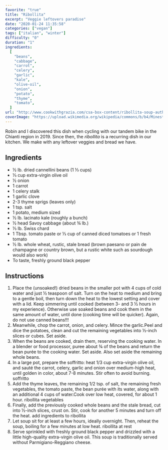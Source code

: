 ```yaml
---
favorite: "true"
title: "Ribollita"
excerpt: "Veggie leftovers paradise"
date: "2020-01-24 11:35:58"
categories: ["vegan"]
tags: ["italian", "winter"]
difficulty: "0"
duration: "1"
ingredients:
  [
    "beans",
    "cabbage",
    "carrot",
    "celery",
    "garlic",
    "kale",
    "olive-oil",
    "onion",
    "potato",
    "thyme",
    "tomato",
  ]
url: "http://www.cookwithgrazia.com/csa-box-content/ribollita-soup-authentic-recipe/"
coverImage: "https://upload.wikimedia.org/wikipedia/commons/b/b4/Minestra_di_pane.jpg"
---
```


Robin and I discovered this dish when cycling with our tandem bike in the Chianti region in 2019. Since then, the _ribollita_ is a recurring dish in our kitchen. We make with any leftover veggies and bread we have.

## Ingredients

- ½ lb. dried cannellini beans (1 ⅓ cups)
- ⅓ cup extra-virgin olive oil
- ½ onion
- 1 carrot
- 1 celery stalk
- 1 garlic clove
- 2-3 thyme sprigs (leaves only)
- 1 tsp. salt
- 1 potato, medium sized
- ½ lb. lacinato kale (roughly a bunch)
- ½ head Savoy cabbage (about ¾ lb.)
- ⅓ lb. Swiss chard
- 1 Tbsp. tomato paste or ⅓ cup of canned diced tomatoes or 1 fresh tomato
- ½ lb. whole wheat, rustic, stale bread (brown paesano or pain de champagne or country brown, but a rustic white such as sourdough would also work)
- To taste, freshly ground black pepper

## Instructions

1. Place the (unsoaked!) dried beans in the smaller pot with 4 cups of cold water and just ½ teaspoon of salt. Turn on the heat to medium and bring to a gentle boil, then turn down the heat to the lowest setting and cover with a lid. Keep simmering until cooked (between 3- and 3 ½ hours in my experience). Otherwise use soaked beans and cook them in the same amount of water, until done (cooking time will be quicker). Again, do not use canned beans!!!
2. Meanwhile, chop the carrot, onion, and celery. Mince the garlic.Peel and dice the potatoes, clean and cut the remaining vegetables into ½-inch slices or cubes. Set aside.
3. When the beans are cooked, drain them, reserving the cooking water. In a blender or food processor, puree about ¾ of the beans and return the bean purée to the cooking water. Set aside. Also set aside the remaining whole beans.
4. In a large pot, prepare the soffritto: heat 1/3 cup extra-virgin olive oil, and sauté the carrot, celery, garlic and onion over medium-high heat, until golden in color, about 7-8 minutes. Stir often to avoid burning. soffritto
5. Add the thyme leaves, the remaining 1/2 tsp. of salt, the remaining fresh vegetables, the tomato paste, the bean purée with its water, along with an additional 4 cups of water.Cook over low heat, covered, for about 1 hour. ribollita vegetables
6. Finally, add the previously cooked whole beans and the stale bread, cut into ½-inch slices, crust on. Stir, cook for another 5 minutes and turn off the heat. add ingredients to ribollita
7. Let soup sit for at least a few hours, ideally overnight. Then, reheat the soup, boiling for a few minutes at low heat. ribollita at rest
8. Serve sprinkled with freshly ground black pepper and drizzled with a little high-quality extra-virgin olive oil. This soup is traditionally served without Parmigiano-Reggiano cheese.
